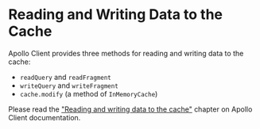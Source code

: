 # Reading and Writing Data to the Cache

Apollo Client provides three methods for reading and writing data to the cache:

- `readQuery` and `readFragment`
- `writeQuery` and `writeFragment`
- `cache.modify` (a method of `InMemoryCache`)

Please read the
["Reading and writing data to the cache"](https://www.apollographql.com/docs/react/caching/cache-interaction/)
chapter on Apollo Client documentation.
